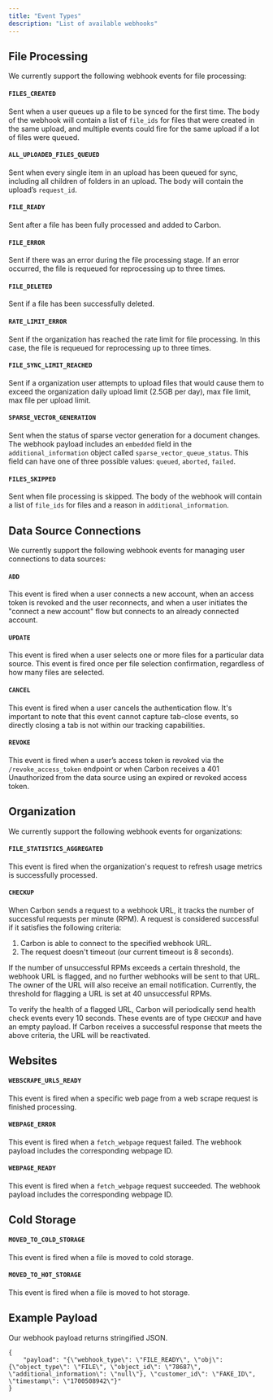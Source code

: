 ```yaml
---
title: "Event Types"
description: "List of available webhooks"
---
```


## File Processing

We currently support the following webhook events for file processing:
#### `FILES_CREATED`
Sent when a user queues up a file to be synced for the first time. The body of the webhook will contain a list of `file_ids` for files that were created in the same upload, and multiple events could fire for the same upload if a lot of files were queued.
#### `ALL_UPLOADED_FILES_QUEUED`
Sent when every single item in an upload has been queued for sync, including all children of folders in an upload. The body will contain the upload’s `request_id`.
#### `FILE_READY`
Sent after a file has been fully processed and added to Carbon.
#### `FILE_ERROR`
Sent if there was an error during the file processing stage. If an error occurred, the file is requeued for reprocessing
    up to three times.
#### `FILE_DELETED`
Sent if a file has been successfully deleted.
#### `RATE_LIMIT_ERROR`
Sent if the organization has reached the rate limit for file processing. In this case, the file is requeued for reprocessing
    up to three times.
#### `FILE_SYNC_LIMIT_REACHED`
Sent if a organization user attempts to upload files that would cause them to exceed the organization daily upload limit (2.5GB per day), max file limit, max file per upload limit.
#### `SPARSE_VECTOR_GENERATION`
Sent when the status of sparse vector generation for a document changes. The webhook payload includes an `embedded` field in the `additional_information` object called `sparse_vector_queue_status`. This field can have one of three possible values: `queued`, `aborted`, `failed`.
#### `FILES_SKIPPED`
Sent when file processing is skipped. The body of the webhook will contain a list of `file_ids` for files and a reason in `additional_information`.

## Data Source Connections

We currently support the following webhook events for managing user connections to data sources:

#### `ADD` 
This event is fired when a user connects a new account, when an access token is revoked and the user reconnects, and when a user initiates the "connect a new account" flow but connects to an already connected account.

#### `UPDATE` 
This event is fired when a user selects one or more files for a particular data source. This event is fired once per file selection confirmation, regardless of how many files are selected.

#### `CANCEL` 
This event is fired when a user cancels the authentication flow. It's important to note that this event cannot capture tab-close events, so directly closing a tab is not within our tracking capabilities.

#### `REVOKE`
This event is fired when a user’s access token is revoked via the `/revoke_access_token` endpoint or when Carbon receives a 401 Unauthorized from the data source using an expired or revoked access token.

## Organization

We currently support the following webhook events for organizations:

#### `FILE_STATISTICS_AGGREGATED`
This event is fired when the organization's request to refresh usage metrics is successfully processed.

#### `CHECKUP`
When Carbon sends a request to a webhook URL, it tracks the number of successful requests per minute (RPM). A request is considered successful if it satisfies the following criteria:
1. Carbon is able to connect to the specified webhook URL.
2. The request doesn't timeout (our current timeout is 8 seconds).

If the number of unsuccessful RPMs exceeds a certain threshold, the webhook URL is flagged, and no further webhooks will be sent to that URL. The owner of the URL will also receive an email notification. Currently, the threshold for flagging a URL is set at 40 unsuccessful RPMs.

To verify the health of a flagged URL, Carbon will periodically send health check events every 10 seconds. These events are of type `CHECKUP` and have an empty payload. If Carbon receives a successful response that meets the above criteria, the URL will be reactivated.

## Websites
#### `WEBSCRAPE_URLS_READY`
This event is fired when a specific web page from a web scrape request is finished processing.
#### `WEBPAGE_ERROR`
This event is fired when a `fetch_webpage` request failed. The webhook payload includes the corresponding webpage ID.
#### `WEBPAGE_READY`
This event is fired when a `fetch_webpage` request succeeded. The webhook payload includes the corresponding webpage ID.

## Cold Storage
#### `MOVED_TO_COLD_STORAGE`
This event is fired when a file is moved to cold storage.
#### `MOVED_TO_HOT_STORAGE`
This event is fired when a file is moved to hot storage.


## Example Payload
Our webhook payload returns stringified JSON.
```
{
    "payload": "{\"webhook_type\": \"FILE_READY\", \"obj\": {\"object_type\": \"FILE\", \"object_id\": \"78687\", \"additional_information\": \"null\"}, \"customer_id\": \"FAKE_ID\", \"timestamp\": \"1700508942\"}"
}
```